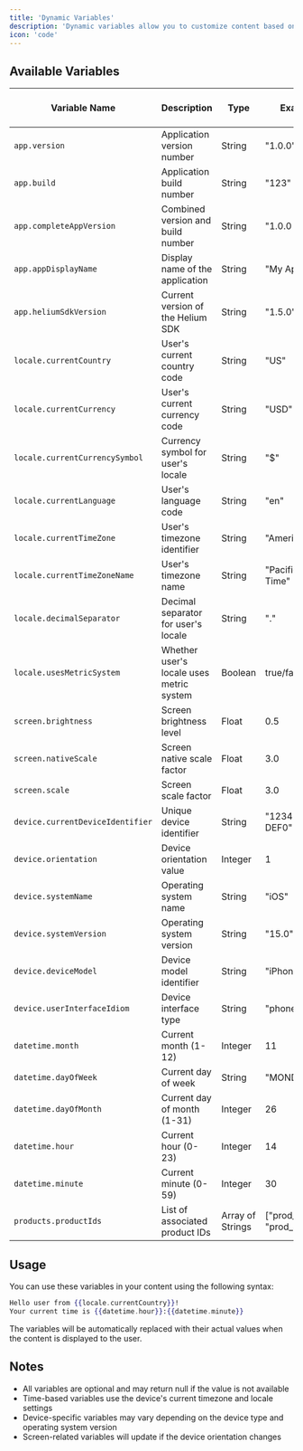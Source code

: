 ```yaml
---
title: 'Dynamic Variables'
description: 'Dynamic variables allow you to customize content based on device, application, and user context.'
icon: 'code'
---
```


## Available Variables

| Variable Name | Description | Type | Example Values | Minimum SDK Required |
|--------------|-------------|------|----------------|---------------------|
| `app.version` | Application version number | String | "1.0.0" | Version 1.5.0 |
| `app.build` | Application build number | String | "123" | Version 1.5.0 |
| `app.completeAppVersion` | Combined version and build number | String | "1.0.0 (123)" | Version 1.5.0 |
| `app.appDisplayName` | Display name of the application | String | "My App" | Version 1.5.0 |
| `app.heliumSdkVersion` | Current version of the Helium SDK | String | "1.5.0" | Version 1.5.0 |
| `locale.currentCountry` | User's current country code | String | "US" | Version 1.5.0 |
| `locale.currentCurrency` | User's current currency code | String | "USD" | Version 1.5.0 |
| `locale.currentCurrencySymbol` | Currency symbol for user's locale | String | "$" | Version 1.5.0 |
| `locale.currentLanguage` | User's language code | String | "en" | Version 1.5.0 |
| `locale.currentTimeZone` | User's timezone identifier | String | "America/Los_Angeles" | Version 1.5.0 |
| `locale.currentTimeZoneName` | User's timezone name | String | "Pacific Standard Time" | Version 1.5.0 |
| `locale.decimalSeparator` | Decimal separator for user's locale | String | "." | Version 1.5.0 |
| `locale.usesMetricSystem` | Whether user's locale uses metric system | Boolean | true/false | Version 1.5.0 |
| `screen.brightness` | Screen brightness level | Float | 0.5 | Version 1.5.0 |
| `screen.nativeScale` | Screen native scale factor | Float | 3.0 | Version 1.5.0 |
| `screen.scale` | Screen scale factor | Float | 3.0 | Version 1.5.0 |
| `device.currentDeviceIdentifier` | Unique device identifier | String | "1234-5678-9ABC-DEF0" | Version 1.5.0 |
| `device.orientation` | Device orientation value | Integer | 1 | Version 1.5.0 |
| `device.systemName` | Operating system name | String | "iOS" | Version 1.5.0 |
| `device.systemVersion` | Operating system version | String | "15.0" | Version 1.5.0 |
| `device.deviceModel` | Device model identifier | String | "iPhone14,3" | Version 1.5.0 |
| `device.userInterfaceIdiom` | Device interface type | String | "phone" | Version 1.5.0 |
| `datetime.month` | Current month (1-12) | Integer | 11 | Version 1.5.0 |
| `datetime.dayOfWeek` | Current day of week | String | "MONDAY" | Version 1.5.0 |
| `datetime.dayOfMonth` | Current day of month (1-31) | Integer | 26 | Version 1.5.0 |
| `datetime.hour` | Current hour (0-23) | Integer | 14 | Version 1.5.0 |
| `datetime.minute` | Current minute (0-59) | Integer | 30 | Version 1.5.0 |
| `products.productIds` | List of associated product IDs | Array of Strings | ["prod_123", "prod_456"] | Version 1.5.0 |

## Usage

You can use these variables in your content using the following syntax:

```handlebars
Hello user from {{locale.currentCountry}}!
Your current time is {{datetime.hour}}:{{datetime.minute}}
```

The variables will be automatically replaced with their actual values when the content is displayed to the user.

## Notes

- All variables are optional and may return null if the value is not available
- Time-based variables use the device's current timezone and locale settings
- Device-specific variables may vary depending on the device type and operating system version
- Screen-related variables will update if the device orientation changes